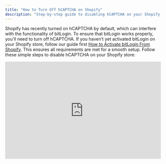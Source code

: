 ```yaml
---
title: "How to Turn Off hCAPTCHA on Shopify"
description: "Step-by-step guide to disabling hCAPTCHA on your Shopify store to ensure smooth integration with bitLogin."
---
```


Shopify has recently turned on hCAPTCHA by default, which can interfere with the functionality of bitLogin. To ensure that bitLogin works properly, you'll need to turn off hCAPTCHA. If you haven’t yet activated bitLogin on your Shopify store, follow our guide first [How to Activate bitLogin From Shopify](https://www.bitbybit.studio/knowledge-base/how-to-activate-bitlogin-from-shopify). This ensures all requirements are met for a smooth setup. Follow these simple steps to disable hCAPTCHA on your Shopify store:

<iframe width="100%" height="315" src="https://www.youtube.com/embed/NFKRNFPozw0?si=4yO_67wkICjmPnTI" title="YouTube video player" frameborder="0" allow="accelerometer; autoplay; clipboard-write; encrypted-media; gyroscope; picture-in-picture; web-share" referrerpolicy="strict-origin-when-cross-origin" allowfullscreen />

## Step 1: Log in to Your Shopify Admin Panel

- Access your Shopify admin panel.

## Step 2: Open Online Store Preferences

- Click **Online Store \> Preferences** from the left menu.

  ![Screenshot2025 09 01at16 53 29 Pn](/images/Screenshot2025-09-01at16.53.29.png)

## Step 3:  Turn Off hCAPCTHA

- Scroll down to **Spam Protection.**
- Disable the toggle '**Enable on login, create account and password recovery pages.**'

  ![Screenshot2025 09 01at16 53 29copy Pn](/images/Screenshot2025-09-01at16.53.29copy.png)
- Click **Save**

  ![Screenshot2025 09 01at16 53 29copy2 Pn](/images/Screenshot2025-09-01at16.53.29copy2.png)

By following these steps, you can ensure that bitLogin operates smoothly without interference from hCAPTCHA.

For further assistance, reach out to us at [help@bitbybit.studio](mailto:help@bitbybit.studio).